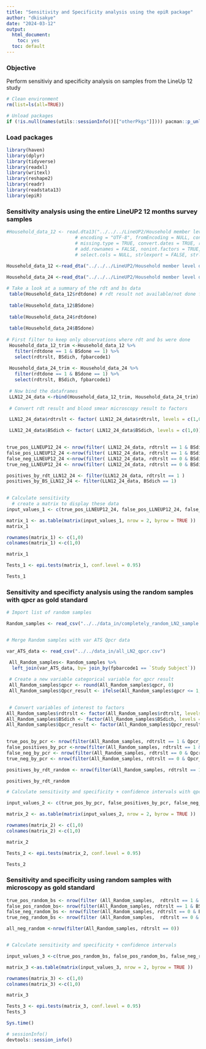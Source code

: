 ```yaml
---
title: "Sensitivity and Specificity analysis using the epiR package"
author: "dkisakye"
date: "2024-03-12"
output:
  html_document:
    toc: yes
  toc: default
---
```


### Objective
Perform sensitiviy and specificity analysis on samples from the LineUp 12 study 

```r
# Clean environment
rm(list=ls(all=TRUE))

# Unload packages
if (!is.null(names(utils::sessionInfo()[["otherPkgs"]]))) pacman::p_unload("all")
```

### Load packages
```r
library(haven)
library(dplyr) 
library(tidyverse)
library(readxl)
library(writexl)
library(reshape2)
library(readr)
library(readstata13)
library(epiR)

```



### Sensitivity analysis using the entire LineUP2 12 months survey samples
```r

#Household_data_12 <- read.dta13("../../../LineUP2/Household member level data 12 month survey_FINAL.dta", convert.factors = TRUE, generate.factors = TRUE,
                         # encoding = "UTF-8", fromEncoding = NULL, convert.underscore = #FALSE,
                         # missing.type = TRUE, convert.dates = TRUE, replace.strl = TRUE,
                         # add.rownames = FALSE, nonint.factors = TRUE, select.rows = NULL,
                         # select.cols = NULL, strlexport = FALSE, strlpath = ".") %>%

Household_data_12 <-read_dta("../../../LineUP2/Household member level data 12 month survey_FINAL.dta")
 
Household_data_24 <-read_dta("../../../LineUP2/Household member level data 24 month survey_FINAL.dta")

# Take a look at a summary of the rdt and bs data
 table(Household_data_12$rdtdone) # rdt result not available/not done for some
 
 table(Household_data_12$BSdone)
 
 table(Household_data_24$rdtdone)
 
 table(Household_data_24$BSdone)
 
# First filter to keep only observations where rdt and bs were done
 Household_data_12_trim <-Household_data_12 %>% 
   filter(rdtdone == 1 & BSdone == 1) %>% 
   select(rdtrslt, BSdich, fpbarcode1)
 
 Household_data_24_trim <- Household_data_24 %>%
   filter(rdtdone == 1 & BSdone == 1) %>% 
   select(rdtrslt, BSdich, fpbarcode1)
 
 # Now bind the dataframes
 LLN12_24_data <-rbind(Household_data_12_trim, Household_data_24_trim)
   
 # Convert rdt result and blood smear microscopy result to factors

 LLN12_24_data$rdtrslt <- factor( LLN12_24_data$rdtrslt, levels = c(1,0))

 LLN12_24_data$BSdich <- factor( LLN12_24_data$BSdich, levels = c(1,0)) 
 

true_pos_LLNEUP12_24 <- nrow(filter( LLN12_24_data, rdtrslt == 1 & BSdich == 1))
false_pos_LLNEUP12_24 <-nrow(filter( LLN12_24_data, rdtrslt == 1 & BSdich == 0))
false_neg_LLNEUP12_24 <-nrow(filter( LLN12_24_data, rdtrslt == 0 & BSdich == 1))
true_neg_LLNEUP12_24 <- nrow(filter( LLN12_24_data, rdtrslt == 0 & BSdich == 0))

positives_by_rdt_LLN12_24 <- filter(LLN12_24_data, rdtrslt == 1 )
positives_by_BS_LLN12_24 <- filter(LLN12_24_data, BSdich == 1)
 

# Calculate sensitivity
  # create a matrix to display these data
input_values_1 <- c(true_pos_LLNEUP12_24, false_pos_LLNEUP12_24, false_neg_LLNEUP12_24,true_neg_LLNEUP12_24 )

matrix_1 <- as.table(matrix(input_values_1, nrow = 2, byrow = TRUE ))
matrix_1

rownames(matrix_1) <- c(1,0)
colnames(matrix_1) <-c(1,0)

matrix_1

Tests_1 <- epi.tests(matrix_1, conf.level = 0.95)

Tests_1

```

### Sensitivity and specificty analysis using the random samples with qpcr as gold standard
```r
# Import list of random samples

Random_samples <- read_csv("../../data_in/completely_random_LN2_sample.csv")


# Merge Random samples with var ATS Qpcr data

var_ATS_data <- read_csv("../../data_in/all_LN2_qpcr.csv")

 All_Random_samples<- Random_samples %>% 
  left_join(var_ATS_data, by= join_by(fpbarcode1 == `Study Subject`))
 
 # Create a new variable categorical variable for qpcr result
 All_Random_samples$qpcr <- round(All_Random_samples$qpcr, 0)
 All_Random_samples$Qpcr_result <- ifelse(All_Random_samples$qpcr <= 1, 0, 1)
 

 # Convert variables of interest to factors
All_Random_samples$rdtrslt <- factor(All_Random_samples$rdtrslt, levels = c(1,0))
All_Random_samples$BSdich <- factor(All_Random_samples$BSdich, levels = c(1,0))
All_Random_samples$Qpcr_result <- factor(All_Random_samples$Qpcr_result, levels = c(1,0))
 

true_pos_by_pcr <- nrow(filter(All_Random_samples, rdtrslt == 1 & Qpcr_result == 1))
false_positives_by_pcr <-nrow(filter(All_Random_samples, rdtrslt == 1 & Qpcr_result == 0))
false_neg_by_pcr <- nrow(filter(All_Random_samples, rdtrslt == 0 & Qpcr_result == 1))
true_neg_by_pcr <- nrow(filter(All_Random_samples, rdtrslt == 0 & Qpcr_result == 0))

positives_by_rdt_random <- nrow(filter(All_Random_samples, rdtrslt == 1 ))

positives_by_rdt_random

# Calculate sensitivity and specificity + confidence intervals with qpcr as gold standard

input_values_2 <- c(true_pos_by_pcr, false_positives_by_pcr, false_neg_by_pcr,true_neg_by_pcr )

matrix_2 <- as.table(matrix(input_values_2, nrow = 2, byrow = TRUE ))

rownames(matrix_2) <- c(1,0)
colnames(matrix_2) <-c(1,0)

matrix_2

Tests_2 <- epi.tests(matrix_2, conf.level = 0.95)

Tests_2

```

### Sensitivity and specificity using random samples with microscopy as gold standard

```r

true_pos_random_bs <- nrow(filter (All_Random_samples,  rdtrslt == 1 & BSdich == 1 ))
false_pos_random_bs<- nrow(filter(All_Random_samples, rdtrslt == 1 & BSdich == 0))
false_neg_random_bs <- nrow(filter(All_Random_samples, rdtrslt == 0 & BSdich == 1))
true_neg_random_bs <- nrow(filter (All_Random_samples,  rdtrslt == 0 & BSdich == 0 ))

all_neg_random <-nrow(filter(All_Random_samples, rdtrslt == 0))


# Calculate sensitivity and specificity + confidence intervals

input_values_3 <-c(true_pos_random_bs, false_pos_random_bs, false_neg_random_bs, true_neg_random_bs)

matrix_3 <-as.table(matrix(input_values_3, nrow = 2, byrow = TRUE ))

rownames(matrix_3) <- c(1,0)
colnames(matrix_3) <-c(1,0)

matrix_3

Tests_3 <- epi.tests(matrix_3, conf.level = 0.95)
Tests_3


```

```r
Sys.time()
```

```r
# sessionInfo()
devtools::session_info()
```
